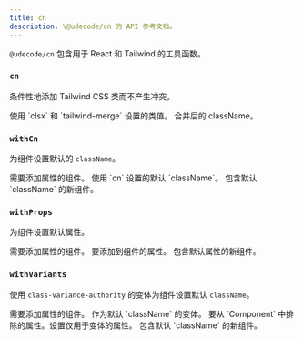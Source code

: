 ```yaml
---
title: cn
description: \@udecode/cn 的 API 参考文档。
---
```


`@udecode/cn` 包含用于 React 和 Tailwind 的工具函数。

### `cn`

条件性地添加 Tailwind CSS 类而不产生冲突。

<API name="cn">
<APIParameters>
  <APIItem name="...inputs" type="CxOptions">
    使用 `clsx` 和 `tailwind-merge` 设置的类值。
  </APIItem>
</APIParameters>

<APIReturns type="string">
  合并后的 className。
</APIReturns>
</API>

### `withCn`

为组件设置默认的 `className`。

<API name="withCn">
<APIParameters>
  <APIItem name="Component" type="React.ComponentType">
    需要添加属性的组件。
  </APIItem>
  <APIItem name="...inputs" type="CxOptions">
    使用 `cn` 设置的默认 `className`。
  </APIItem>
</APIParameters>

<APIReturns type="React.ComponentType">
  包含默认 `className` 的新组件。
</APIReturns>
</API>

### `withProps`

为组件设置默认属性。

<API name="withProps">
<APIParameters>
  <APIItem name="Component" type="React.ComponentType | ElementType">
    需要添加属性的组件。
  </APIItem>
  <APIItem name="props" type="Partial<T>">
    要添加到组件的属性。
  </APIItem>
</APIParameters>

<APIReturns type="React.ComponentType">
  包含默认属性的新组件。
</APIReturns>
</API>

### `withVariants`

使用 `class-variance-authority` 的变体为组件设置默认 `className`。

<API name="withVariants">
<APIParameters>
  <APIItem name="Component" type="React.ComponentType | ElementType">
    需要添加属性的组件。
  </APIItem>
  <APIItem name="variants" type="V extends ReturnType<typeof cva>">
    作为默认 `className` 的变体。
  </APIItem>
  <APIItem name="onlyVariantsProps" type="(keyof VariantProps<V>)[]">
    要从 `Component` 中排除的属性。设置仅用于变体的属性。
  </APIItem>
</APIParameters>

<APIReturns type="React.ComponentType">
  包含默认 `className` 的新组件。
</APIReturns>
</API>